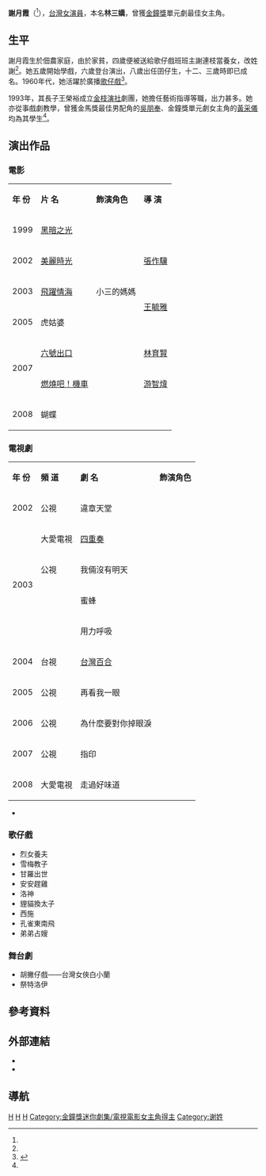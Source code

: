 {{藝人
|姓名 = 謝月霞
|類型 = 女演員
|圖片 = 
|圖片尺寸 =
|圖片簡介 =
|原名 = 林三嬌
|羅馬拼音 = Yue-hsia Hsieh
|英文名 =
|暱稱 =
|國籍 = {{ROC}}
|籍貫 = 
|出生日期 = 1944年
|出生地點 ={{TWN-JPN}}台中太平<ref name=goldenbough>{{cite news|title=金枝藝術家　藝術指導　謝月霞|url=http://www.goldenbough.com.tw/2006/profile_31.htm|author=|work=金枝演社|accessdate=2014-03-25|date=2006|archive-date=2013-08-18|archive-url=https://web.archive.org/web/20130818134405/http://www.goldenbough.com.tw/2006/profile_31.htm|dead-url=no}}</ref>
|逝世日期 ={{death_date_and_age|2009|1|4|1944|0|0}}
|逝世地點 ={{TWN}}
|職業 = [[演員|演員]]
|語言 = [[台語|台語]]、[[中華民國國語|國語]]
|教育程度 = 
|配偶 = 
|出道地點 =
|出道作 = 
|出道日期 = 
|代表作 =
|活躍年代 = 
|唱片公司 =
|經紀公司 =
|網站 = 
|獎項 = {{awards|name=[[金鐘獎|金鐘獎]] |award=單元劇最佳女主角 |year=2002年 |title=《[[違章天堂|違章天堂]]》 |role=}}
|IMDb = 2179268
|音樂專輯 =
|電影 =
}}
{{Infobox Hokkien name
| title      = 謝月霞
| hanji      = 謝月霞
| poj        = Chiā Goa̍t-hâ
| hanlo      = 
| tl         = Tsiā Gua̍t-hâ
| bp         = 
| hokkienipa = 
| lm  = 
| image      = 
| image_size = 
| caption    = 
|
| hanjiborn            = 林三嬌
| pojborn              = Lîm Sam-kiau
| hanloborn            =
| tlborn               =
| bpborn               =
| hokkienipaborn       =
}}

'''謝月霞'''（{{bd|1944年||2009年|1月4日|catIdx=H}}<ref name=goldenbough/>），[[台灣|台灣]][[女演員|女演員]]，本名'''林三嬌'''，曾獲[[金鐘獎|金鐘獎]]單元劇最佳女主角。

==生平==
謝月霞生於佃農家庭，由於家貧，四歲便被送給歌仔戲班班主謝連枝當養女，改姓謝<ref name=goldenbough/>。她五歲開始學戲，六歲登台演出，八歲出任囝仔生，十二、三歲時即已成名。1960年代，她活躍於廣播[[歌仔戲|歌仔戲]]<ref name=minkuan>{{cite news|title=民權歌劇團　謝月霞|url=http://www.minkuan.org.tw/index.php/member-intro/2011-06-07-18-10-28/yuexia|accessdate=2014-04-28|date=2011-06-07|archive-url=https://web.archive.org/web/20140429052059/http://www.minkuan.org.tw/index.php/member-intro/2011-06-07-18-10-28/yuexia|archive-date=2014-04-29|dead-url=yes}}</ref>。

1993年，其長子王榮裕成立[[金枝演社|金枝演社]]劇團，她擔任藝術指導等職，出力甚多。她亦從事戲劇教學，曾獲金馬獎最佳男配角的[[吳朋奉|吳朋奉]]、金鐘獎單元劇女主角的[[黃采儀|黃采儀]]均為其學生<ref name=goldenbough/>。

==演出作品==

=== 電影 ===
{| class="wikitable"
|- bgcolor="#BABEFF" align="center"
|'''年 份'''||'''片 名'''||'''飾演角色'''||'''導 演'''
|-
|1999
|[[黑暗之光|黑暗之光]]
|
|
|-
|2002
|[[美麗時光|美麗時光]]
|
|[[張作驥|張作驥]]
|-
|2003
|[https://baike.baidu.com/item/%E9%A3%9E%E8%B7%83%E6%83%85%E6%B5%B7 飛躍情海]{{Wayback|url=https://baike.baidu.com/item/%E9%A3%9E%E8%B7%83%E6%83%85%E6%B5%B7 |date=20200710172013 }}
|小三的媽媽
| rowspan="2" |[[王毓雅|王毓雅]]
|-
|2005
|虎姑婆
|
|-
| rowspan="2" |2007
|[[六號出口|六號出口]]
|
|[[林育賢|林育賢]]
|-
|[[燃燒吧！機車|燃燒吧！機車]]
|
|[[游智煒|游智煒]]
|-
|2008
|蝴蝶
|
|
|}

===電視劇===
{| class="wikitable"
|- bgcolor="#BABEFF" align="center"
|'''年 份'''
|'''頻 道'''
|'''劇 名'''
|'''飾演角色'''
|-
|2002
|公視
|違章天堂
|
|-
| rowspan="4" |2003
|大愛電視
|[[四重奏_(大愛劇場)|四重奏]] 
|
|-
|公視
|我倆沒有明天
|
|-
|
|蜜蜂
|
|-
|
|用力呼吸
|
|-
|2004
|台視
|[[台灣百合_(電視劇)|台灣百合]]
|
|-
|2005
|公視
|再看我一眼
|
|-
|2006
|公視
|為什麼要對你掉眼淚
|
|-
|2007
|公視
|指印
|
|-
|2008
|大愛電視
|走過好味道
|
|}
*

===歌仔戲===
*烈女養夫
*雪梅教子
*甘羅出世
*安安趕雞
*洛神
*貍貓換太子
*西施
*孔雀東南飛
*弟弟占嫂

===舞台劇===
*胡撇仔戲——台灣女俠白小蘭
*祭特洛伊

==參考資料==
<references/>

==外部連結==
*{{imdb name|2179268}}{{en}}
*{{Hkmdb name|26643}}

==導航==
{{金鐘獎迷你劇集／電視電影女主角}}

[[Category:台灣歌仔戲演員|H]]
[[Category:台灣電視女演員|H]]
[[Category:台灣電影女演員|H]]
[[Category:金鐘獎迷你劇集/電視電影女主角得主|Category:金鐘獎迷你劇集/電視電影女主角得主]]
[[Category:谢姓|Category:谢姓]]